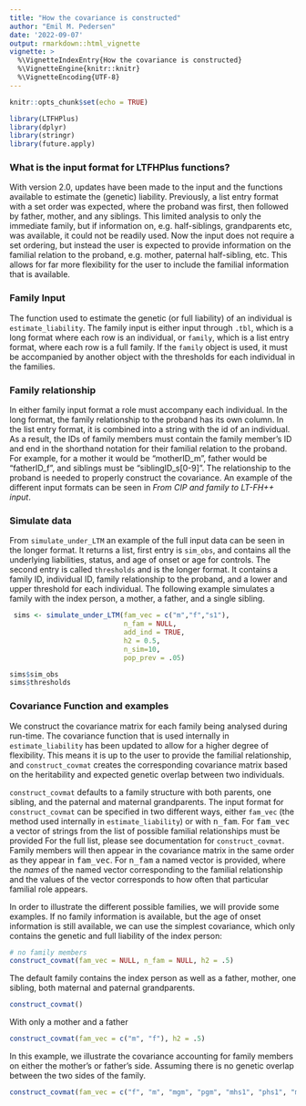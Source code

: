 ```yaml
---
title: "How the covariance is constructed"
author: "Emil M. Pedersen"
date: '2022-09-07'
output: rmarkdown::html_vignette
vignette: >
  %\VignetteIndexEntry{How the covariance is constructed}
  %\VignetteEngine{knitr::knitr}
  %\VignetteEncoding{UTF-8}
---
```


```r
knitr::opts_chunk$set(echo = TRUE)
```
```r
library(LTFHPlus)
library(dplyr)
library(stringr)
library(future.apply)
```


### What is the input format for LTFHPlus functions?

With version 2.0, updates have been made to the input and the functions available to estimate the (genetic) liability. Previously, a list entry format with a set order was expected, where the proband was first, then followed by father, mother, and any siblings. This limited analysis to only the immediate family, but if information on, e.g. half-siblings, grandparents etc, was available, it could not be readily used. Now the input does not require a set ordering, but instead the user is expected to provide information on the familial relation to the proband, e.g. mother, paternal half-sibling, etc. This allows for far more flexibility for the user to include the familial information that is available. 

### Family Input 

The function used to estimate the genetic (or full liability) of an individual is `estimate_liability`. The family input is either input through `.tbl`, which is a long format where each row is an individual, or `family`, which is a list entry format, where each row is a full family. If the `family` object is used, it must be accompanied by another object with the thresholds for each individual in the families.  

### Family relationship

In either family input format a role must accompany each individual. In the long format, the family relationship to the proband has its own column. In the list entry format, it is combined into a string with the id of an individual. As a result, the IDs of family members must contain the family member's ID and end in the shorthand notation for their familial relation to the proband. For example, for a mother it would be "motherID_m", father would be "fatherID_f", and siblings must be "siblingID_s[0-9]". The relationship to the proband is needed to properly construct the covariance. An example of the different input formats can be seen in *From CIP and family to LT-FH++ input*. 

### Simulate data

From `simulate_under_LTM` an example of the full input data can be seen in the longer format. It returns a list, first entry is `sim_obs`, and contains all the underlying liabilities, status, and age of onset or age for controls. The second entry is called `thresholds` and is the longer format. It contains a family ID, individual ID, family relationship to the proband, and a lower and upper threshold for each individual. The following example simulates a family with the index person, a mother, a father, and a single sibling.
```r
 sims <- simulate_under_LTM(fam_vec = c("m","f","s1"),
                            n_fam = NULL, 
                            add_ind = TRUE, 
                            h2 = 0.5, 
                            n_sim=10, 
                            pop_prev = .05)

sims$sim_obs
sims$thresholds

```



### Covariance Function and examples

We construct the covariance matrix for each family being analysed during run-time. The covariance function that is used internally in `estimate_liability` has been updated to allow for a higher degree of flexibility. This means it is up to the user to provide the familial relationship, and `construct_covmat` creates the corresponding covariance matrix based on the heritability and expected genetic overlap between two individuals. 

`construct_covmat` defaults to a family structure with both parents, one sibling, and the paternal and maternal grandparents. The input format for `construct_covmat` can be specified in two different ways, either `fam_vec` (the method used internally in `estimate_liability`) or with <tt>n_fam</tt>. For <tt>fam_vec</tt> a vector of strings from the list of possible familial relationships must be provided For the full list, please see documentation for `construct_covmat`. Family members will then appear in the covariance matrix in the same order as they appear in <tt>fam_vec</tt>. For <tt>n_fam</tt> a named vector is provided, where the *names* of the named vector corresponding to the familial relationship and the values of the vector corresponds to how often that particular familial role appears. 

In order to illustrate the different possible families, we will provide some examples. If no family information is available, but the age of onset information is still available, we can use the simplest covariance, which only contains the genetic and full liability of the index person:
```r
# no family members
construct_covmat(fam_vec = NULL, n_fam = NULL, h2 = .5)
```

The default family contains the index person as well as a father, mother, one sibling, both maternal and paternal grandparents.
```r
construct_covmat()
```

With only a mother and a father
```r
construct_covmat(fam_vec = c("m", "f"), h2 = .5)
```


In this example, we illustrate the covariance accounting for family members on either the mother's or father's side. Assuming there is no genetic overlap between the two sides of the family.
```r
construct_covmat(fam_vec = c("f", "m", "mgm", "pgm", "mhs1", "phs1", "mau", "pau"), h2 = .5)
```